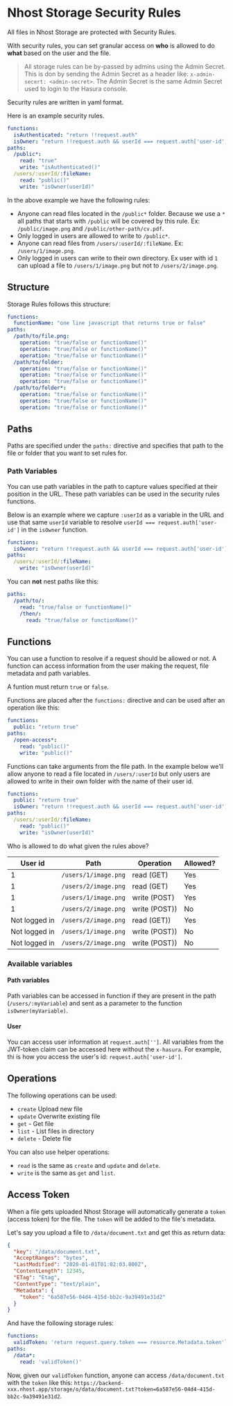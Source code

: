 # Nhost Storage Security Rules

All files in Nhost Storage are protected with Security Rules.

With security rules, you can set granular access on **who** is allowed to do **what** based on the user and the file.

> All storage rules can be by-passed by admins using the Admin Secret. This is don by sending the Admin Secret as a header like: `x-admin-secert: <admin-secret>`. The Admin Secret is the same Admin Secret used to login to the Hasura console.

Security rules are written in yaml format.

Here is an example security rules.

```yaml
functions:
  isAuthenticated: "return !!request.auth"
  isOwner: "return !!request.auth && userId === request.auth['user-id']"
paths:
  /public*:
    read: "true"
    write: "isAuthenticated()"
  /users/:userId/:fileName:
    read: "public()"
    write: "isOwner(userId)"
```

In the above example we have the following rules:

- Anyone can read files located in the `/public*` folder. Because we use a `*` all paths that starts with `/public` will be covered by this rule. Ex: `/public/image.png` and `/public/other-path/cv.pdf`.
- Only logged in users are allowed to write to `/public*`.
- Anyone can read files from `/users/:userId/:fileName`. Ex: `/users/1/image.png`.
- Only logged in users can write to their own directory. Ex user with id `1` can upload a file to `/users/1/image.png` but not to `/users/2/image.png`.

## Structure

Storage Rules follows this structure:

```yaml
functions:
  functionName: "one line javascript that returns true or false"
paths:
  /path/to/file.png:
    operation: "true/false or functionName()"
    operation: "true/false or functionName()"
    operation: "true/false or functionName()"
  /path/to/folder:
    operation: "true/false or functionName()"
    operation: "true/false or functionName()"
    operation: "true/false or functionName()"
  /path/to/folder*:
    operation: "true/false or functionName()"
    operation: "true/false or functionName()"
    operation: "true/false or functionName()"
```

## Paths

Paths are specified under the `paths:` directive and specifies that path to the file or folder that you want to set rules for.

### Path Variables

You can use path variables in the path to capture values specified at their position in the URL. These path variables can be used in the security rules functions.

Below is an example where we capture `:userId` as a variable in the URL and use that same `userId` variable to resolve `userId === request.auth['user-id']` in the `isOwner` function.

```yaml
functions:
  isOwner: "return !!request.auth && userId === request.auth['user-id']"
paths:
  /users/:userId/:fileName:
    write: "isOwner(userId)"
```

You can **not** nest paths like this:

```yaml
paths:
  /path/to/:
    read: "true/false or functionName()"
    /then/:
      read: "true/false or functionName()"
```

## Functions

You can use a function to resolve if a request should be allowed or not. A function can access information from the user making the request, file metadata and path variables.

A funtion must return `true` or `false`.

Functions are placed after the `functions:` directive and can be used after an operation like this:

```yaml
functions:
  public: "return true"
paths:
  /open-access*:
    read: "public()"
    write: "public()"
```

Functions can take arguments from the file path. In the example below we'll allow anyone to read a file located in `/users/:userId` but only users are allowed to write in their own folder with the name of their user id.

```yaml
functions:
  public: "return true"
  isOwner: "return !!request.auth && userId === request.auth['user-id']"
paths:
  /users/:userId/:fileName:
    read: "public()"
    write: "isOwner(userId)"
```

Who is allowed to do what given the rules above?

| User id       | Path                 | Operation     | Allowed? |
| ------------- | -------------------- | ------------- | -------- |
| 1             | `/users/1/image.png` | read (GET)    | Yes      |
| 1             | `/users/2/image.png` | read (GET)    | Yes      |
| 1             | `/users/1/image.png` | write (POST)  | Yes      |
| 1             | `/users/2/image.png` | write (POST)) | No       |
| Not logged in | `/users/2/image.png` | read (GET))   | Yes      |
| Not logged in | `/users/1/image.png` | write (POST)) | No       |
| Not logged in | `/users/2/image.png` | write (POST)) | No       |

### Available variables

#### Path variables

Path variables can be accessed in function if they are present in the path (`/users/:myVariable`) and sent as a parameter to the function `isOwner(myVariable)`.

#### User

You can access user information at `request.auth['']`. All variables from the JWT-token claim can be accessed here without the `x-hasura`. For example, thi is how you access the user's id: `request.auth['user-id']`.

## Operations

The following operations can be used:

- `create` Upload new file
- `update` Overwrite existing file
- `get` - Get file
- `list` - List files in directory
- `delete` - Delete file

You can also use helper operations:

- `read` is the same as `create` and `update` and `delete`.
- `write` is the same as `get` and `list`.

## Access Token

When a file gets uploaded Nhost Storage will automatically generate a `token` (access token) for the file. The `token` will be added to the file's metadata.

Let's say you upload a file to `/data/document.txt` and get this as return data:

```json
{
  "key": "/data/document.txt",
  "AcceptRanges": "bytes",
  "LastModified": "2020-01-01T01:02:03.000Z",
  "ContentLength": 12345,
  "ETag": "Etag",
  "ContentType": "text/plain",
  "Metadata": {
    "token": "6a587e56-04d4-415d-bb2c-9a39491e31d2"
  }
}
```

And have the following storage rules:

```yaml
functions:
  validToken: 'return request.query.token === resource.Metadata.token'`
paths:
  /data*:
    read: 'validToken()'
```

Now, given our `validToken` function, anyone can access `/data/document.txt` with the `token` like this: `https://backend-xxx.nhost.app/storage/o/data/document.txt?token=6a587e56-04d4-415d-bb2c-9a39491e31d2`.
